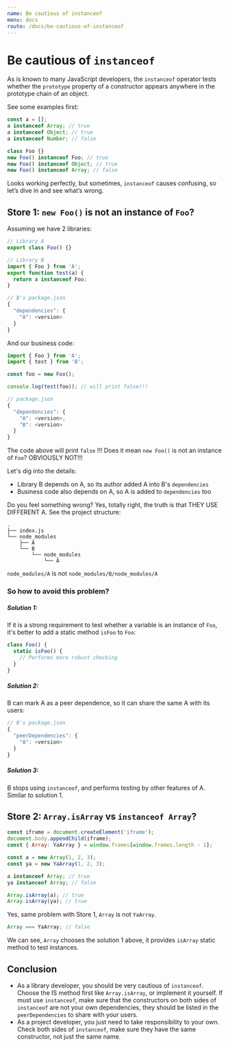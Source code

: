 ```yaml
---
name: Be cautious of instanceof
menu: docs
route: /docs/be-cautious-of-instanceof
---
```


# Be cautious of `instanceof`

As is known to many JavaScript developers, the `instanceof` operator tests whether the `prototype` property of a constructor appears anywhere in the prototype chain of an object.

See some examples first:

```javascript
const a = [];
a instanceof Array; // true
a instanceof Object; // true
a instanceof Number; // false

class Foo {}
new Foo() instanceof Foo; // true
new Foo() instanceof Object; // true
new Foo() instanceof Array; // false
```

Looks working perfectly, but sometimes, `instanceof` causes confusing, so let’s dive in and see what’s wrong.

## Store 1: `new Foo()` is not an instance of `Foo`?

Assuming we have 2 libraries:

```javascript
// Library A
export class Foo() {}
```

```javascript
// Library B
import { Foo } from 'A';
export function test(a) {
  return a instanceof Foo;
}

// B's package.json
{
  "dependencies": {
    "A": <version>
  }
}
```

And our business code:

```javascript
import { Foo } from 'A';
import { test } from 'B';

const foo = new Foo();

console.log(test(foo)); // will print false!!!

// package.json
{
  "dependencies": {
    "A": <version>,
    "B": <version>
  }
}
```

The code above will print `false` !!!
Does it mean `new Foo()` is not an instance of `Foo`?
OBVIOUSLY NOT!!!

Let's dig into the details:

- Library B depends on A, so its author added A into B's `dependencies`
- Business code also depends on A, so A is added to `dependencies` too

Do you feel something wrong?
Yes, totally right, the truth is that THEY USE DIFFERENT A.
See the project structure:

```plain
.
├── index.js
└── node_modules
    ├── A
    └── B
        └── node_modules
            └── A
```

`node_modules/A` is not `node_modules/B/node_modules/A`

### So how to avoid this problem?

##### Solution 1:

If it is a strong requirement to test whether a variable is an instance of `Foo`, it's better to add a static method `isFoo` to `Foo`:

```javascript
class Foo() {
  static isFoo() {
    // Performs more robust checking
  }
}
```

##### Solution 2:

B can mark A as a peer dependence, so it can share the same A with its users:

```javascript
// B's package.json
{
  "peerDependencies": {
    "A": <version>
  }
}
```

##### Solution 3:

B stops using `instanceof`, and performs testing by other features of A. Similar to solution 1.

## Store 2: `Array.isArray` vs `instanceof Array`?

```javascript
const iframe = document.createElement('iframe');
document.body.appendChild(iframe);
const { Array: YaArray } = window.frames[window.frames.length - 1];

const a = new Array(1, 2, 3);
const ya = new YaArray(1, 2, 3);

a instanceof Array; // true
ya instanceof Array; // false

Array.isArray(a); // true
Array.isArray(ya); // true
```

Yes, same problem with Store 1, `Array` is not `YaArray`.

```javascript
Array === YaArray; // false
```

We can see, `Array` chooses the solution 1 above, it provides `isArray` static method to test instances.

## Conclusion

- As a library developer, you should be very cautious of `instanceof`. Choose the IS method first like `Array.isArray`, or implement it yourself. If must use `instanceof`, make sure that the constructors on both sides of `instanceof` are not your own dependencies, they should be listed in the `peerDependencies` to share with your users.
- As a project developer, you just need to take responsibility to your own. Check both sides of `instanceof`, make sure they have the same constructor, not just the same name.

